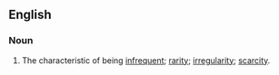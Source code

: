 ==English==
===Noun===
{{en-noun|infrequencies}}
# The characteristic of being [[infrequent]]; [[rarity]]; [[irregularity]]; [[scarcity]].